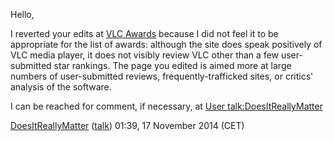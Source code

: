Hello,

I reverted your edits at [[VLC Awards]] because I did not feel it to be appropriate for the list of awards: although the site does speak positively of VLC media player, it does not visibly review VLC other than a few user-submitted star rankings. The page you edited is aimed more at large numbers of user-submitted reviews, frequently-trafficked sites, or critics' analysis of the software.

I can be reached for comment, if necessary, at [[User talk:DoesItReallyMatter]]

[[User:DoesItReallyMatter|DoesItReallyMatter]] ([[User talk:DoesItReallyMatter|talk]]) 01:39, 17 November 2014 (CET)